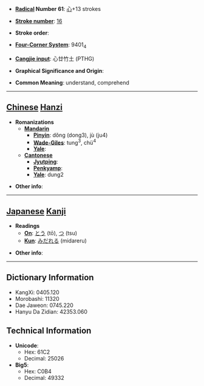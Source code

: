* '''[[Wiktionary:Chinese radical index| Radical]] Number 61''': [[Wiktionary:Chinese radical index 心|心]]+13 strokes

* '''[[Wiktionary:Chinese total strokes index|Stroke number]]''': [[Wiktionary:Chinese total strokes index 16|16]]

* '''Stroke order''': 

* '''[[Wiktionary:Chinese four corner index|Four-Corner System]]''': 9401<sub>4</sub>

* '''[[Wiktionary:Chinese Cangjie index|Cangjie input]]''': 心廿竹土 (PTHG)

* '''Graphical Significance and Origin''': 

* '''Common Meaning''': understand, comprehend

----

== [[Chinese]] [[Hanzi]] ==

* '''Romanizations'''
** '''[[Mandarin]]'''
*** '''[[Pinyin]]''': dǒng (dong3), jù (ju4)
*** '''[[Wade-Giles]]''': tung<sup>3</sup>, chü<sup>4</sup>
*** '''[[Yale]]''': 
** '''[[Cantonese]]'''
*** '''[[Jyutping]]''':
*** '''[[Penkyamp]]''': 
*** '''[[Yale]]''': dung2

* '''Other info''': 

----

== [[Japanese]] [[Kanji]] ==

* '''Readings'''
** '''[[On]]''': [[とう]] (tō), [[つ]] (tsu)
** '''[[Kun]]''': [[みだれる]] (midareru)

* '''Other info''':  

----

== Dictionary Information ==

* KangXi: 0405.120
* Morobashi: 11320
* Dae Jaweon: 0745.220
* Hanyu Da Zidian: 42353.060

== Technical Information ==

* '''Unicode''':
** Hex: 61C2
** Decimal: 25026
* '''Big5''':
** Hex: C0B4
** Decimal: 49332